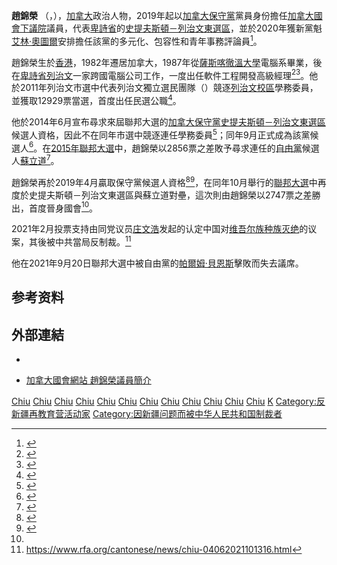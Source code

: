 {{noteTA|G1=地名|G2=Canada}}
{{Infobox officeholder
| honorific-prefix = 
| name             = 趙錦榮<br>{{lang|en|Kenny Chiu}}
| honorific-suffix = {{post-nominals|country=CAN|MP|size=100%}}
| image            = Kenny Chiu (cropped).jpg
| imagesize        = 200px
| office           = [[加拿大國會下議院|加拿大國會下議院]]議員
| constituency     = [[史提夫斯頓－列治文東選區|史提夫斯頓－列治文東]]
| term_start       = 2019年10月21日
| term_end         = 2021年9月20日
| predecessor      = [[蘇立道|蘇立道]]
| successor        = [[帕爾姆·貝恩斯|帕爾姆·貝恩斯]]
| birth_date       = {{birth year and age|1965}}
| birth_place      = {{flagicon|British Hong Kong}} [[英屬香港|香港]]
| death_date       =
| death_place      =
| profession       = 軟件工程師
| party            = [[加拿大保守黨|加拿大保守黨]]
| otherparty       = 市級：<br>列治文獨立選民團隊{{small|（2011年–14年）}}
| residence        = [[卑詩省|卑詩省]][[列治文|列治文]]
| footnotes        = 
| spouse           = 
| children         = 2女
| alma_mater       = [[薩斯喀徹溫大學|薩斯喀徹溫大學]]
| website          = https://www.kennychiu.ca/
|}}

'''趙錦榮''' {{post-nominals|country=CAN|MP}}（{{lang|en|Kenny Chiu}}，{{bd|1965年|||}}），[[加拿大|加拿大]]政治人物，2019年起以[[加拿大保守黨|加拿大保守黨]]黨員身份擔任[[加拿大國會下議院|加拿大國會下議院]]議員，代表[[卑詩省|卑詩省]]的[[史提夫斯頓－列治文東選區|史提夫斯頓－列治文東選區]]，並於2020年獲新黨魁[[艾林·奧圖爾|艾林·奧圖爾]]安排擔任該黨的多元化、包容性和青年事務評論員<ref>{{cite news|date=2020年9月9日|accessdate=2020年9月19日|title= 奧圖爾任命「影子內閣」 趙錦榮莊文浩榜上有名 |url= https://www.singtao.ca/4475794/2020-09-09/post-奧圖爾任命「影子內閣」-華裔趙錦榮莊文浩入列/?variant=zh-hk&appedition=toronto |last=|first=|newspaper=加拿大星島日報}}</ref>。

趙錦榮生於[[香港|香港]]，1982年遷居加拿大，1987年從[[薩斯喀徹溫大學|薩斯喀徹溫大學]]電腦系畢業，後在[[卑詩省|卑詩省]][[列治文|列治文]]一家跨國電腦公司工作，一度出任軟件工程開發高級經理<ref name="星島191024">{{cite news|date=2019年10月24日|accessdate=2020年9月21日|title=新科國會議員趙錦榮 做好準備迎接新挑戰 |url=https://www.singtao.ca/3866243/2019-10-24/post-%e6%96%b0%e7%a7%91%e5%9c%8b%e6%9c%83%e8%ad%b0%e5%93%a1%e8%b6%99%e9%8c%a6%e6%a6%ae-%e5%81%9a%e5%a5%bd%e6%ba%96%e5%82%99%e8%bf%8e%e6%8e%a5%e6%96%b0%e6%8c%91%e6%88%b0/ |last=|first=|newspaper=加拿大星島日報}}</ref><ref name="明報190304">{{cite news|date=2019年3月4日|accessdate=2020年9月21日|title=趙錦榮欲爭保守黨提名 再戰史蒂夫斯頓國會議席 |url=http://www.mingpaocanada.com/van/htm/News/20190304/vas2_r.htm |last=|first=|newspaper=《明報》加西版}}</ref>。他於2011年列治文市選中代表列治文獨立選民團隊（{{lang|en|Richmond Independent Team of Electors}}）競逐[[列治文校區|列治文校區]]學務委員，並獲取12929票當選，首度出任民選公職<ref>{{cite news |last=Campbell |first=Alan |date=2011-11-19 |title=School board election dominated by Richmond First |url=https://www.richmond-news.com/news/school-board-election-dominated-by-richmond-first-1.500547 |work=Richmond News |location= |access-date=2020-09-21 }}</ref>。

他於2014年6月宣布尋求來屆聯邦大選的[[加拿大保守黨|加拿大保守黨]][[史提夫斯頓－列治文東選區|史提夫斯頓－列治文東選區]]候選人資格，因此不在同年市選中競逐連任學務委員<ref>{{cite news |last=Wood |first=Graeme |date=2014-06-11 |title=Trustee throws hat in federal ring |url=https://www.richmond-news.com/news/trustee-throws-hat-in-federal-ring-1.1125170 |work=Richmond News |location= |access-date=2020-09-21 }}</ref>；同年9月正式成為該黨候選人<ref>{{cite news |last=Wood |first=Graeme |date=2014-09-12 |title=Chiu to lead federal Conservative Party in Steveston-Richmond East riding in 2015 |url=https://www.richmond-news.com/news/chiu-to-lead-federal-conservative-party-in-steveston-richmond-east-riding-in-2015-1.1355354 |work=Richmond News |location= |access-date=2020-09-21 }}</ref>。在[[2015年加拿大聯邦大選|2015年聯邦大選]]中，趙錦榮以2856票之差敗予尋求連任的[[加拿大自由黨|自由黨]]候選人[[蘇立道|蘇立道]]<ref>{{cite news |last=Azpiri |first=Jon |date=October 19, 2015 |title=Liberal Joe Peschisolido elected in Steveston-Richmond East |url=https://globalnews.ca/news/2284492/liberal-joe-peschisolido-elected-in-steveston-richmond-east/ |work=Global News |location= |access-date=November 1, 2019}}</ref>。

趙錦榮再於2019年4月贏取保守黨候選人資格<ref>{{cite news|date=2019年4月16日|accessdate=2020年9月21日|title=保守黨列治文東提名 趙錦榮勝出挑戰蘇立道 |url= https://www.singtao.ca/3378364/2019-04-16/post-%E4%BF%9D%E5%AE%88%E9%BB%A8%E5%88%97%E6%B2%BB%E6%96%87%E6%9D%B1%E6%8F%90%E5%90%8D-%E8%B6%99%E9%8C%A6%E6%A6%AE%E5%8B%9D%E5%87%BA%E6%8C%91%E6%88%B0%E8%98%87%E7%AB%8B%E9%81%93/?variant=zh-hk |last=|first=|newspaper=加拿大星島日報}}</ref><ref>{{cite news|date=2019年4月15日|accessdate=2020年9月21日|title=趙錦榮贏保守黨列市東大選提名 袁薇質疑投票公平性 不排除上訴 |url=https://www.mingpaocanada.com/van/htm/News/20190415/var1h_r.htm |last=|first=|newspaper=《明報》加西版}}</ref>，在同年10月舉行的[[2019年加拿大聯邦大選|聯邦大選]]中再度於史提夫斯頓－列治文東選區與蘇立道對壘，這次則由趙錦榮以2747票之差勝出，首度晉身國會<ref name="星島191024"/>。

2021年2月投票支持由同党议员[[庄文浩|庄文浩]]发起的认定中国对[[维吾尔族种族灭绝|维吾尔族种族灭绝]]的议案，其後被中共當局反制裁。<ref> https://www.rfa.org/cantonese/news/chiu-04062021101316.html</ref>

他在2021年9月20日聯邦大選中被自由黨的[[帕爾姆·貝恩斯|帕爾姆·貝恩斯]]擊敗而失去議席。

==参考资料==
{{reflist}}

== 外部連結 ==
*{{official website|https://www.kennychiu.ca/}}
*{{en}}[https://lop.parl.ca/sites/ParlInfo/default/en_CA/People/Profile?personId=20155 加拿大國會網站 趙錦榮議員簡介]

[[Category:加拿大國會下議院議員|Chiu]]
[[Category:加拿大保守黨黨員|Chiu]]
[[Category:加拿大軟件工程師|Chiu]]
[[Category:薩斯喀徹溫大學校友|Chiu]]
[[Category:移民加拿大的香港人|Chiu]]
[[Category:大溫華裔加拿大人|Chiu]]
[[Category:華裔加拿大人|Chiu]]
[[Category:香港裔加拿大人|Chiu]]
[[Category:加拿大華裔政治人物|Chiu]]
[[Category:卑詩省政治人物|Chiu]]
[[Category:海外港人|Chiu]]
[[Category:列治文|Chiu]]
[[Category:趙姓|K]]
[[Category:反新疆再教育营活动家|Category:反新疆再教育营活动家]]
[[Category:因新疆问题而被中华人民共和国制裁者|Category:因新疆问题而被中华人民共和国制裁者]]